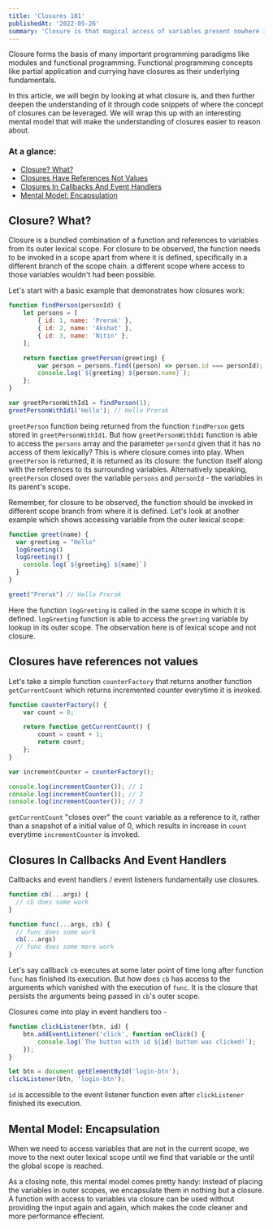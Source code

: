 ```yaml
---
title: 'Closures 101'
publishedAt: '2022-05-26'
summary: 'Closure is that magical access of variables present nowhere in the current scope chain branch.'
---
```


Closure forms the basis of many important programming paradigms like modules and functional
programming. Functional programming concepts like partial application and currying
have closures as their underlying fundamentals.

In this article, we will begin by looking at what closure is, and then further deepen the understanding of it through code snippets of where the concept of closures can be leveraged. We will wrap this up with an interesting mental model that will make the understanding of closures easier to reason about.

### At a glance:

-   [Closure? What?](#closure-what)
-   [Closures Have References Not Values](#closures-have-references-not-values)
-   [Closures In Callbacks And Event Handlers](#closures-in-callbacks-and-event-handlers)
-   [Mental Model: Encapsulation](#mental-model-encapsulation)

## <a name="closure-what"></a> Closure? What?

Closure is a bundled combination of a function and references to variables from its outer lexical scope. For closure to be observed, the function needs to be invoked in a scope apart from where it is defined, specifically in a different branch of the scope chain.
a different scope where access to those variables wouldn't had been possible.

Let's start with a basic example that demonstrates how closures work:

```js
function findPerson(personId) {
    let persons = [
        { id: 1, name: 'Prerak' },
        { id: 2, name: 'Akshat' },
        { id: 3, name: 'Nitin' },
    ];

    return function greetPerson(greeting) {
        var person = persons.find((person) => person.id === personId);
        console.log(`${greeting} ${person.name}`);
    };
}

var greetPersonWithId1 = findPerson(1);
greetPersonWithId1('Hello'); // Hello Prerak
```

`greetPerson` function being returned from the function `findPerson` gets stored in `greetPersonWithId1`. But how `greetPersonWithId1` function is able to access the `persons` array and the parameter `personId` given that it has no access of them lexically? This is where closure comes into play. When `greetPerson` is returned, it is returned as its closure: the function itself along with the references to its surrounding variables. Alternatively speaking, `greetPerson` closed over the variable `persons` and `personId` - the variables in its parent's scope.

Remember, for closure to be observed, the function should be invoked in different scope branch from where it is defined. Let's look at another example which shows accessing variable from the outer lexical scope:

```js
function greet(name) {
  var greeting = "Hello"
  logGreeting()
  logGreeting() {
    console.log(`${greeting} ${name}`)
  }
}

greet("Prerak") // Hello Prerak
```

Here the function `logGreeting` is called in the same scope in which it is defined. `logGreeting` function is able to access the `greeting` variable by lookup in its outer scope. The observation here is of lexical scope and not closure.

<HighlightedNote
    content="Closure is a behavior of functions only. Anything except a function, say, an object 
  or a class do not exhibit closure."
/>

## <a name="closures-have-references-not-values"></a> Closures have references not values

Let's take a simple function `counterFactory` that returns another function `getCurrentCount` which returns incremented counter everytime it is invoked.

```js
function counterFactory() {
    var count = 0;

    return function getCurrentCount() {
        count = count + 1;
        return count;
    };
}

var incrementCounter = counterFactory();

console.log(incrementCounter()); // 1
console.log(incrementCounter()); // 2
console.log(incrementCounter()); // 3
```

`getCurrentCount` "closes over" the `count` variable as a reference to it, rather than a snapshot of a initial value of 0, which results in increase in `count` everytime `incrementCounter` is invoked.

## <a name="closures-in-callbacks-and-event-handlers"></a> Closures In Callbacks And Event Handlers

Callbacks and event handlers / event listeners fundamentally use closures.

```js
function cb(...args) {
  // cb does some work
}

function func(...args, cb) {
  // func does some work
  cb(...args)
  // func does some more work
}
```

Let's say callback `cb` executes at some later point of time long after function `func` has finished its execution. But how does `cb` has access to the arguments which vanished with the execution of `func`. It is the closure that persists the arguments being passed in `cb`'s outer scope.

Closures come into play in event handlers too -

```js
function clickListener(btn, id) {
    btn.addEventListener('click', function onClick() {
        console.log(`The button with id ${id} button was clicked!`);
    });
}

let btn = document.getElementById('login-btn');
clickListener(btn, 'login-btn');
```

`id` is accessible to the event listener function even after `clickListener` finished its execution.

## <a name="mental-model-encapsulation"></a> Mental Model: Encapsulation

When we need to access variables that are not in the current scope, we move to the next outer lexical scope until we find that variable or the until the global scope is reached.

As a closing note, this mental model comes pretty handy: instead of placing the variables in outer scopes, we encapsulate them in nothing but a closure. A function with access to variables via closure can be used without providing the input again and again, which makes the code cleaner and more performance effecient.
